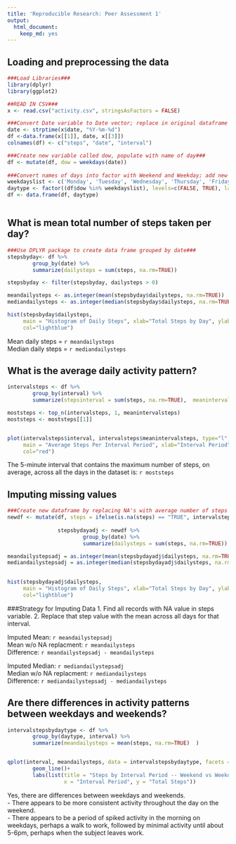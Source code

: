 ```yaml
---
title: 'Reproducible Research: Peer Assessment 1'
output:
  html_document:
    keep_md: yes
---
```



## Loading and preprocessing the data

```r
###Load Libraries###
library(dplyr)
library(ggplot2)

##READ IN CSV###
x <- read.csv("activity.csv", stringsAsFactors = FALSE)

###Convert Date variable to Date vector; replace in original dataframe and ensure columns are named correctly###
date <- strptime(x$date, "%Y-%m-%d")
df <-data.frame(x[[1]], date, x[[3]])
colnames(df) <- c("steps", "date", "interval")

###Create new variable called dow, populate with name of day###
df <- mutate(df, dow = weekdays(date))
                                
###Convert names of days into factor with Weekend and Weekday; add new variable to moriginal data frame###                             
weekdayslist <- c('Monday', 'Tuesday', 'Wednesday', 'Thursday', 'Friday')
daytype <- factor((df$dow %in% weekdayslist), levels=c(FALSE, TRUE), labels=c('weekend', 'weekday'))
df <- data.frame(df, daytype)



```



## What is mean total number of steps taken per day?

```r
###Use DPLYR package to create data frame grouped by date###
stepsbyday<- df %>%
        group_by(date) %>%
        summarize(dailysteps = sum(steps, na.rm=TRUE))

stepsbyday <- filter(stepsbyday, dailysteps > 0)

meandailysteps <- as.integer(mean(stepsbyday$dailysteps, na.rm=TRUE))
mediandailysteps <- as.integer(median(stepsbyday$dailysteps, na.rm=TRUE))

hist(stepsbyday$dailysteps, 
     main = "Histogram of Daily Steps", xlab="Total Steps by Day", ylab="Number of Days", 
     col="lightblue")

```

Mean daily steps = `r meandailysteps`  
Median daily steps = `r mediandailysteps`

## What is the average daily activity pattern?

``` r
intervalsteps <- df %>%
        group_by(interval) %>%
        summarize(stepsinterval = sum(steps, na.rm=TRUE),  meanintervalsteps = mean(steps, na.rm=TRUE) )

moststeps <- top_n(intervalsteps, 1, meanintervalsteps)
moststeps <- moststeps[[1]]


plot(intervalsteps$interval, intervalsteps$meanintervalsteps, type="l",
     main = "Average Steps Per Interval Period", xlab="Interval Period", ylab="Mean Steps during Interval", 
     col="red")
```

The 5-minute interval that contains the maximum number of steps, on average, across all the days in the dataset is: `r moststeps`


## Imputing missing values

```r

###Create new dataframe by replacing NA's with average number of steps of interval across all days### 
newdf <- mutate(df, steps = ifelse(is.na(steps) == "TRUE", intervalsteps$meanintervalsteps, steps))
                
                stepsbydayadj <- newdf %>%
                        group_by(date) %>%
                        summarize(dailysteps = sum(steps, na.rm=TRUE))

meandailystepsadj = as.integer(mean(stepsbydayadj$dailysteps, na.rm=TRUE))
mediandailystepsadj = as.integer(median(stepsbydayadj$dailysteps, na.rm=TRUE))

                
hist(stepsbydayadj$dailysteps, 
     main = "Histogram of Daily Steps", xlab="Total Steps by Day", ylab="Number of Days", 
     col="lightblue")
```

###Strategy for Imputing Data
1. Find all records with NA value in steps variable.
2. Replace that step value with the mean across all days for that interval.


Imputed Mean: `r meandailystepsadj`  
Mean w/o NA replacment: `r meandailysteps`  
Difference:  `r meandailystepsadj - meandailysteps`

Imputed Median: `r mediandailystepsadj`  
Median w/o NA replacment: `r mediandailysteps`  
Difference: `r mediandailystepsadj - mediandailysteps`

## Are there differences in activity patterns between weekdays and weekends?

```r

intervalstepsbydaytype <- df %>%
        group_by(daytype, interval) %>%
        summarize(meandailysteps = mean(steps, na.rm=TRUE)  )


qplot(interval, meandailysteps, data = intervalstepsbydaytype, facets = .~daytype) + 
        geom_line()+
        labs(list(title = "Steps by Interval Period -- Weekend vs Weekday", 
                  x = "Interval Period", y = "Total Steps"))

```
   
Yes, there are differences between weekdays and weekends.  
- There appears to be more consistent activity throughout the day on the weekend.  
- There appears to be a period of spiked activity in the morning on weekdays, perhaps a walk to work, followed by minimal activity until about 5-6pm, perhaps when the subject leaves work.  